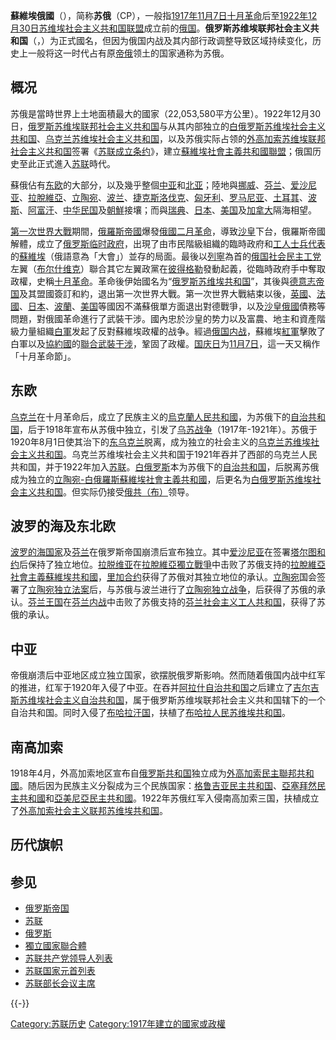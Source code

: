 {{Unreferenced |time=2011-04-14T02:06:40+00:00 }}
{{Redirect|苏俄}}
{{Otheruses|subject=苏联成立前的俄罗斯苏维埃政权|other=[[苏联|苏联]]成立后在該联邦內最大的加盟共和國|俄罗斯苏维埃联邦社会主义共和国}}
{{noteTA
|1=zh-hans:斯大林; zh-hk:史太林; zh-tw:史達林;
|2=zh-hans:赫鲁晓夫; zh-hk:赫魯曉夫; zh-tw:赫魯雪夫;
|3=zh-hans:勃列日涅夫; zh-hant:布里茲涅夫;
|4=zh-hans:戈尔巴乔夫; zh-hk:戈爾巴喬夫; zh-tw:戈巴契夫;
|5=zh-hans:苏维埃社会主义共和国联盟; zh-hk:蘇維埃社會主義共和國聯盟; zh-tw:蘇維埃社會主義共和國邦聯;
}}
{{Infobox Former Country
|native_name = {{lang|ru|Российская Советская Федеративная Социалистическая Республика}}
|conventional_long_name = 俄罗斯苏维埃联邦社会主义共和国
|common_name = 蘇俄
|continent = 歐亞大陸
|status =
|government_type = [[社会主义|社会主义]][[共和制|共和国]]<br>[[无产阶级专政|无产阶级专政]]
|year_start = 1917年
|year_end = 1922年
|date_start = 11月7日
|date_end = 12月30日
|image_flag = Flag RSFSR 1918.svg
|flag = 俄羅斯蘇維埃聯邦社會主義共和國國旗
|image_coat = Emblem of the Russian SFSR (1918-1920).svg
|symbol = 俄羅斯蘇維埃聯邦社會主義共和國國徽
|image_map = Soviet Union - Russian SFSR (1922).svg
|capital = 1917年止：[[圣彼得堡|彼得格勒]]<br>1918年起：[[莫斯科|莫斯科]]
|national_motto = {{lang|ru|Пролетарии всех стран, соединяйтесь!}}<br>“[[全世界无产者，联合起来！|全世界无产者，联合起来！]]”
|national_anthem = 《[[工人马赛曲|工人马赛曲]]》<br>（1917–1918）<br><center></center><br>《[[國際歌|國際歌]]》<br>（1918–1922）<br><center>[[File:Internationale-ru.ogg|File:Internationale-ru.ogg]]</center>
|common_languages = [[俄語|俄語]]
|title_leader = [[苏共中央主要负责人列表|最高领导人]]
|leader1 = [[弗拉基米尔·列宁|列宁]]
|title_representative=[[革命军事委员会|革命军事委员会主席]]
|year_representative1=1918–1925
|representative1=[[列夫·达维多维奇·托洛茨基|托洛茨基]]
|year_leader1 = 1917–1922
|leader2 =
|year_leader2 =
|stat_year1 = 1918年
|stat_area1 = 22,053,580
|stat_pop1 = 186,720,818 <!--17 I 1918-->
|footnotes =
|utc_offset =
|cctld =
|calling_code =
|currency = [[盧布|盧布]]（SUR）
|p1 = 俄羅斯共和國
|flag_p1 = Flag of Russia.svg
|s1 = 苏联
|flag_s1 = Flag of the Soviet Union (1922–1923).svg
|s2 = 俄罗斯苏维埃联邦社会主义共和国
|flag_s2 = Flag of the Russian Soviet Federative Socialist Republic (1918–1937).svg
|today ={{flag|俄罗斯}}<br>{{flag|乌克兰}}<br>{{flag|白俄罗斯}}<br>{{flag|哈萨克}}<br>{{flag|吉尔吉斯}}<br>{{flag|塔吉克}}<br>{{flag|土库曼}}<br>{{flag|乌兹别克}}
}}
'''蘇維埃俄國'''（{{lang-rus|Советская Россия}}），简称'''苏俄'''（CP），一般指[[1917年|1917年]][[11月7日|11月7日]][[十月革命|十月革命]]后至[[1922年|1922年]][[12月30日|12月30日]][[苏联|苏维埃社会主义共和国联盟]]成立前的[[俄罗斯|俄国]]。'''俄罗斯苏维埃联邦社会主义共和国'''（{{lang-ru|Российская Советская Федеративная Социалистическая Республика}}，{{IPA-ru|rɐˈsʲijskəjə sɐˈvʲet͡skəjə fʲɪdʲɪrɐˈtʲivnəjə sət͡sɨəlʲɪˈsʲtʲit͡ɕɪskəjə rʲɪˈspublʲɪkə|-|Ru-Российская Советская Федеративная Социалистическая Республика.ogg}}）为正式國名，但因为俄国内战及其内部行政调整导致区域持续变化，历史上一般将这一时代占有原[[俄罗斯帝国|帝俄]]领土的国家通称为苏俄。

==概况==
苏俄是當時世界上土地面積最大的國家（22,053,580平方公里）。1922年12月30日，[[俄罗斯苏维埃联邦社会主义共和国|俄罗斯苏维埃联邦社会主义共和国]]与从其内部独立的[[白俄罗斯苏维埃社会主义共和国|白俄罗斯苏维埃社会主义共和国]]、[[乌克兰苏维埃社会主义共和国|乌克兰苏维埃社会主义共和国]]，以及苏俄实际占领的[[外高加索苏维埃联邦社会主义共和国|外高加索苏维埃联邦社会主义共和国]]签署《[[苏联成立条约|苏联成立条约]]》，建立[[苏联|蘇維埃社會主義共和國聯盟]]；俄国历史至此正式進入[[苏联|苏联]]時代。

蘇俄佔有[[东欧|东欧]]的大部分，以及幾乎整個[[中亚|中亚]]和[[北亚|北亚]]；陸地與[[挪威|挪威]]、[[芬蘭王國|芬兰]]、[[爱沙尼亚|爱沙尼亚]]、[[拉脫維亞|拉脫維亞]]、[[立陶宛王國_(1918年)|立陶宛]]、[[波兰第二共和国|波兰]]、[[捷克斯洛伐克|捷克斯洛伐克]]、[[匈牙利民主共和国|匈牙利]]、[[羅馬尼亞王國|罗马尼亚]]、[[奥斯曼帝国|土耳其]]、[[卡扎尔王朝|波斯]]、[[阿富汗酋长国|阿富汗]]、[[北洋政府|中华民国]]及[[朝鮮日治時期|朝鮮]]接壤；而與[[瑞典|瑞典]]、[[大日本帝国|日本]]、[[美国|美国]]及[[加拿大|加拿大]]隔海相望。

[[第一次世界大戰|第一次世界大戰]]期間，[[俄羅斯帝國|俄羅斯帝國]]爆發[[俄國二月革命|俄國二月革命]]，導致[[沙皇|沙皇]]下台，俄羅斯帝國解體，成立了[[俄國臨時政府|俄罗斯临时政府]]，出現了由市民階級組織的臨時政府和[[彼得格勒苏维埃|工人士兵代表]]的[[蘇維埃|蘇維埃]]（俄語意為「大會」）並存的局面。最後以[[弗拉基米尔·伊里奇·列宁|列寧]]為首的[[俄国社会民主工党|俄国社会民主工党]]左翼（[[布尔什维克|布尔什维克]]）聯合其它左翼政黨在[[圣彼得堡|彼得格勒]]發動起義，從臨時政府手中奪取政權，史稱[[十月革命|十月革命]]。革命後伊始國名为“[[俄罗斯苏维埃共和国|俄罗斯苏维埃共和国]]”，其後與[[德意志帝国|德意志帝国]]及其盟國簽訂和約，退出第一次世界大戰。第一次世界大戰結束以後，[[大英帝国|英國]]、[[法兰西第三共和国|法國]]、[[大日本帝国|日本]]、[[波兰第二共和国|波蘭]]、[[美国|美国]]等國因不滿蘇俄單方面退出對德戰爭，以及[[俄罗斯帝国|沙皇俄國]]債務等問題，對俄國革命進行了武裝干涉。國內忠於沙皇的势力以及富農、地主和資產階級力量組織[[俄国白军|白軍]]发起了反對蘇維埃政權的战争。經過[[俄国内战|俄国内战]]，蘇維埃[[苏联红军|紅軍]]擊敗了白軍以及[[協約國|協約國]]的[[协约国武装干涉俄国内战|聯合武裝干涉]]，鞏固了政權。[[国庆日|国庆日]]为[[11月7日|11月7日]]，這一天又稱作「十月革命節」。

== 东欧 ==
[[乌克兰|乌克兰]]在十月革命后，成立了民族主义的[[烏克蘭人民共和國|烏克蘭人民共和國]]，为苏俄下的[[自治共和国|自治共和国]]，后于1918年宣布从苏俄中独立，引发了[[俄国内战|乌苏战争]]（1917年-1921年）。苏俄于1920年8月1日使其治下的[[顿巴斯|东乌克兰]]脱离，成为独立的社会主义的[[乌克兰苏维埃社会主义共和国|乌克兰苏维埃社会主义共和国]]。乌克兰苏维埃社会主义共和国于1921年吞并了西部的乌克兰人民共和国，并于1922年加入[[苏联|苏联]]。[[白俄罗斯|白俄罗斯]]本为苏俄下的[[苏维埃社会主义自治共和国|自治共和国]]，后脱离苏俄成为独立的[[立陶宛-白俄羅斯蘇維埃社會主義共和國|立陶宛-白俄羅斯蘇維埃社會主義共和國]]，后更名为[[白俄罗斯苏维埃社会主义共和国|白俄罗斯苏维埃社会主义共和国]]。但实际仍接受[[苏联共产党|俄共（布）]]领导。

== 波罗的海及东北欧 ==
[[波罗的海国家|波罗的海国家]]及[[芬兰|芬兰]]在俄罗斯帝国崩溃后宣布独立。其中[[爱沙尼亚|爱沙尼亚]]在签署[[塔尔图和约_(俄国-爱沙尼亚条约)|塔尔图和约]]后保持了独立地位。[[拉脱维亚|拉脱维亚]]在[[拉脫維亞獨立戰爭|拉脫維亞獨立戰爭]]中击败了苏俄支持的[[拉脫維亞社會主義蘇維埃共和國|拉脫維亞社會主義蘇維埃共和國]]，[[拉脫維亞-蘇俄和平條約|里加合约]]获得了苏俄对其独立地位的承认。[[立陶宛|立陶宛]]国会签署了[[立陶宛独立法案|立陶宛独立法案]]后，与苏俄与波兰进行了[[立陶宛独立战争|立陶宛独立战争]]，后获得了苏俄的承认。[[芬蘭王國|芬兰王国]]在[[芬蘭內戰|芬兰内战]]中击败了苏俄支持的[[芬兰社会主义工人共和国|芬兰社会主义工人共和国]]，获得了苏俄的承认。

== 中亚 ==
帝俄崩溃后中亚地区成立独立国家，欲摆脱俄罗斯影响。然而随着俄国内战中红军的推进，红军于1920年入侵了中亚。在吞并[[阿拉什自治共和国|阿拉什自治共和国]]之后建立了[[吉爾吉斯自治社會主義蘇維埃共和國_(1920年－1925年)|吉尔吉斯苏维埃社会主义自治共和国]]，属于俄罗斯苏维埃联邦社会主义共和国辖下的一个自治共和国。同时入侵了[[布哈拉汗国|布哈拉汗国]]，扶植了[[布哈拉人民苏维埃共和国|布哈拉人民苏维埃共和国]]。

== 南高加索 ==
1918年4月，外高加索地区宣布自[[俄罗斯共和国|俄罗斯共和国]]独立成为[[外高加索民主聯邦共和國|外高加索民主聯邦共和國]]。随后因为民族主义分裂成为三个民族国家：[[格鲁吉亚民主共和国|格鲁吉亚民主共和国]]、[[亞塞拜然民主共和國|亞塞拜然民主共和國]]和[[亞美尼亞民主共和國|亞美尼亞民主共和國]]。1922年苏俄红军入侵南高加索三国，扶植成立了[[外高加索社会主义联邦苏维埃共和国|外高加索社会主义联邦苏维埃共和国]]。

==历代旗帜==
{{flag gallery
|File:Flag of Russia (1918).svg|1918年[[俄羅斯蘇維埃共和國|俄羅斯蘇維埃共和國]]及[[俄罗斯苏维埃联邦社会主义共和国|俄罗斯苏维埃联邦社会主义共和国]]的国旗（比例为2:3）
|File:Naval Ensign of RSFSR (1918-1920).svg|1918年至1920年[[俄羅斯蘇維埃共和國|俄羅斯蘇維埃共和國]]及[[俄罗斯苏维埃联邦社会主义共和国|俄罗斯苏维埃联邦社会主义共和国]]的国旗（比例为1:2）
|File:Flag of the Russian Soviet Federative Socialist Republic (1918-1920).svg|1918年至1920年[[俄羅斯蘇維埃共和國|俄羅斯蘇維埃共和國]]及[[俄罗斯苏维埃联邦社会主义共和国|俄罗斯苏维埃联邦社会主义共和国]]的国旗（比例为1:2）
|File:Flag of the Russian Soviet Federative Socialist Republic (1920-1937).svg|1920年至1937年[[俄羅斯蘇維埃共和國|俄羅斯蘇維埃共和國]]及[[俄罗斯苏维埃联邦社会主义共和国|俄罗斯苏维埃联邦社会主义共和国]]的国旗（比例为2:3）
|File:Flag of the Russian Soviet Federative Socialist Republic (1937-1954).svg|1937年至1954年[[俄羅斯蘇維埃共和國|俄羅斯蘇維埃共和國]]及[[俄罗斯苏维埃联邦社会主义共和国|俄罗斯苏维埃联邦社会主义共和国]]的国旗（比例为1:2）
}}

== 参见 ==
{{俄羅斯歷史}}
* [[俄罗斯帝国|俄罗斯帝国]]
* [[苏联|苏联]]
* [[俄罗斯|俄罗斯]]
* [[獨立國家聯合體|獨立國家聯合體]]
* [[苏联共产党领导人列表|苏联共产党领导人列表]]
* [[苏联国家元首列表|苏联国家元首列表]]
* [[苏联部长会议主席|苏联部长会议主席]]

{{-}}
{{Geographic Location
|西北 =
|北 = [[北冰洋|北冰洋]]
|東北 =
|西 = [[芬兰|芬兰]]／[[爱沙尼亚|爱沙尼亚]]／[[拉脫維亞|拉脫維亞]]／[[立陶宛|立陶宛]]／[[捷克斯洛伐克|捷克斯洛伐克]]<br />[[匈牙利|匈牙利]]／[[罗马尼亚|罗马尼亚]]<br />（从北到南）
|中央 = 蘇俄
|東 = [[美国|美国]]
|西南 =
|南 = [[朝鮮日治時期|大日本帝国（朝鲜半岛）]]／[[中華民國大陸時期|中華民國]]／[[阿富汗|阿富汗]]<br />[[伊朗|伊朗]]／[[土耳其|土耳其]]<br />（从东到西）
|東南 =
}}
{{俄国革命国家}}
{{DEFAULTSORT:Советская Россия}}
[[Category:苏联历史|Category:苏联历史]]
[[Category:1917年建立的國家或政權|Category:1917年建立的國家或政權]]